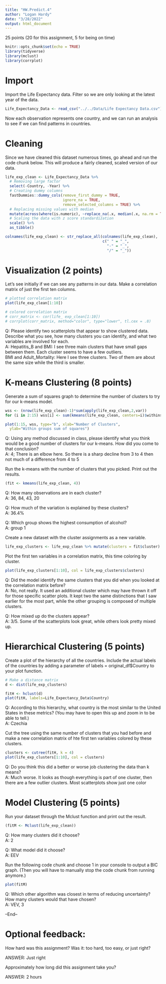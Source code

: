 ```yaml
---
title: "HW.Predict.4"
author: "Logan Hardy"
date: "3/28/2022"
output: html_document
---
```


25 points (20 for this assignment, 5 for being on time)

```r
knitr::opts_chunk$set(echo = TRUE)
library(tidyverse)
library(mclust)
library(corrplot)

```

# Import 
Import the Life Expectancy data. Filter so we are only looking at the latest year of the data.
```r
Life_Expectancy_Data <- read_csv("../../Data/Life Expectancy Data.csv") %>% mutate_if(is.character, as.factor) %>% filter(Year == max(Year))

```

Now each observation represents one country, and we can run an analysis to see if we can find patterns in countries. 

# Cleaning
Since we have cleaned this dataset numerous times, go ahead and run the code chunk below. This will produce a fairly cleaned, scaled version of our data. 
```r
life_exp_clean <- Life_Expectancy_Data %>% 
  # Removing large factor 
  select(-Country, -Year) %>% 
  # Creating dummy columns
  fastDummies::dummy_cols(remove_first_dummy = TRUE, 
                          ignore_na = TRUE, 
                          remove_selected_columns = TRUE) %>% 
  # Replacing missing values with median
  mutate(across(where(is.numeric), ~replace_na(.x, median(.x, na.rm = TRUE)))) %>% 
  # Scaling the data with z score standardization
  scale() %>% 
  as_tibble()

colnames(life_exp_clean) <- str_replace_all(colnames(life_exp_clean), 
                                            c(" " = "_", 
                                              "-" = "_", 
                                              "/" = "_"))
```

# Visualization (2 points)
Let's see initially if we can see any patterns in our data. Make a correlation matrix of just the first ten columns. 
```r
# plotted correlation matrix 
plot(life_exp_clean[1:10])

# colored correlation matrix 
# corr_matrix <- cor(life_ exp_clean[1:10])
# corrplot(corr_matrix, method="color", type="lower", tl.cex = .8)

```

Q: Please identify two scatterplots that appear to show clustered data. Describe what you see, how many clusters you can identify, and what two variables are involved for each.  
A: Hepatitis_B and BMI: I see three main clusters that have small gaps between them. Each cluster seems to have a few outliers.  
   BMI and Adult_Mortality: Here I see three clusters. Two of them are about the same size while the third is smaller.  

# K-means Clustering (8 points)
Generate a sum of squares graph to determine the number of clusters to try for our k-means model.
```r
wss <- (nrow(life_exp_clean)-1)*sum(apply(life_exp_clean,2,var))
for (i in 2:15) wss[i] <- sum(kmeans(life_exp_clean, centers=i)$withinss)

plot(1:15, wss, type="b", xlab="Number of Clusters",
  ylab="Within groups sum of squares")


```

Q: Using any method discussed in class, please identify what you think would be a good number of clusters for our k-means. How did you come to that conclusion?  
A: 4; There is an elbow here.  So there is a sharp decline from 3 to 4 then not much of a difference from 4 to 5

Run the k-means with the number of clusters that you picked. Print out the results. 
```r
(fit <- kmeans(life_exp_clean, 4))


```

Q: How many observations are in each cluster?  
A: 36, 84, 43, 20

Q: How much of the variation is explained by these clusters?  
A: 36.4%

Q: Which group shows the highest consumption of alcohol?  
A: group 1

Create a new dataset with the cluster assignments as a new variable. 
```r
life_exp_clusters <- life_exp_clean %>% mutate(clusters = fit$cluster)

```

Plot the first ten variables in a correlation matrix, this time coloring by cluster. 
```r
plot(life_exp_clusters[1:10], col = life_exp_clusters$clusters)


```

Q: Did the model identify the same clusters that you did when you looked at the correlation matrix before?  
A: No, not really. It used an additional cluster which may have thrown it off for those specific scatter plots.  It kept two the same distinctions that I saw earlier for the most part, while the other grouping is composed of multiple clusters.  

Q: How mixed up do the clusters appear?  
A: 3/5.  Some of the scatterplots look great, while others look pretty mixed up. 

# Hierarchical Clustering (5 points)

Create a plot of the hierarchy of all the countries. Include the actual labels of the countries by adding a parameter of labels = original_df$Country to your plot function. 
```r
# Make a distance matrix 
d <- dist(life_exp_clusters)

fitH <- hclust(d)
plot(fitH, labels=Life_Expectancy_Data$Country) 

```

Q: According to this hierarchy, what country is the most similar to the United States in these metrics? (You may have to open this up and zoom in to be able to tell.)  
A:  Czechia

Cut the tree using the same number of clusters that you had before and make a new correlation matrix of hte first ten variables colored by these clusters. 
```r
clusters <- cutree(fitH, k = 4) 
plot(life_exp_clusters[1:10], col = clusters)

```

Q: Do you think this did a better or worse job clustering the data than k means?  
A: Much worse.  It looks as though everything is part of one cluster, then there are a few outlier clusters.  Most scatterplots show just one color

# Model Clustering (5 points)
Run your dataset through the Mclust function and print out the result. 
```r
(fitM <- Mclust(life_exp_clean))


```

Q: How many clusters did it choose?  
A: 2

Q: What model did it choose?  
A: EEV

Run the following code chunk and choose 1 in your console to output a BIC graph. (Then you will have to manually stop the code chunk from running anymore.)
```r
plot(fitM)
```

Q: Which other algorithm was closest in terms of reducing uncertainty? How many clusters would that have chosen?  
A: VEV, 3 

--End-- 

# Optional feedback: 

How hard was this assignment? Was it: too hard, too easy, or just right? 

ANSWER: Just right

Approximately how long did this assignment take you? 

ANSWER: 2 hours
